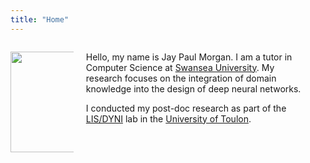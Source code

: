 ```yaml
---
title: "Home"
---
```


::: {#profile-picture style="float: left; width: 20%; margin-right: 20px;"}
![](assets/profile.jpg){style="float: left;" width="161"}
:::

::: {#main-content style="float: left; width: 70%;"}
Hello, my name is Jay Paul Morgan. I am a tutor in Computer Science at [Swansea University](https://www.swansea.ac.uk/staff/j.p.morgan/). My research focuses on the integration of domain knowledge into the design of deep neural networks.

I conducted my post-doc research as part of the [LIS/DYNI](https://www.lis-lab.fr/dyni/) lab in the [University of Toulon](https://www.univ-tln.fr/-University-of-Toulon-.html).
:::
